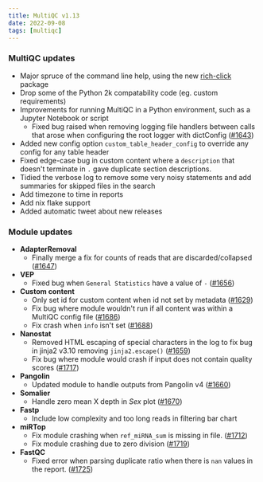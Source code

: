 ---
title: MultiQC v1.13
date: 2022-09-08
tags: [multiqc]
---

### MultiQC updates

- Major spruce of the command line help, using the new [rich-click](https://github.com/ewels/rich-click) package
- Drop some of the Python 2k compatability code (eg. custom requirements)
- Improvements for running MultiQC in a Python environment, such as a Jupyter Notebook or script
  - Fixed bug raised when removing logging file handlers between calls that arose when configuring the root logger with dictConfig ([#1643](https://github.com/ewels/MultiQC/issues/1643))
- Added new config option `custom_table_header_config` to override any config for any table header
- Fixed edge-case bug in custom content where a `description` that doesn't terminate in `.` gave duplicate section descriptions.
- Tidied the verbose log to remove some very noisy statements and add summaries for skipped files in the search
- Add timezone to time in reports
- Add nix flake support
- Added automatic tweet about new releases

### Module updates

- **AdapterRemoval**
  - Finally merge a fix for counts of reads that are discarded/collapsed ([#1647](https://github.com/ewels/MultiQC/issues/1647))
- **VEP**
  - Fixed bug when `General Statistics` have a value of `-` ([#1656](https://github.com/ewels/MultiQC/pull/1656))
- **Custom content**
  - Only set id for custom content when id not set by metadata ([#1629](https://github.com/ewels/MultiQC/issues/1629))
  - Fix bug where module wouldn't run if all content was within a MultiQC config file ([#1686](https://github.com/ewels/MultiQC/issues/1686))
  - Fix crash when `info` isn't set ([#1688](https://github.com/ewels/MultiQC/issues/1688))
- **Nanostat**
  - Removed HTML escaping of special characters in the log to fix bug in jinja2 v3.10 removing `jinja2.escape()` ([#1659](https://github.com/ewels/MultiQC/pull/1659))
  - Fix bug where module would crash if input does not contain quality scores ([#1717](https://github.com/ewels/MultiQC/issues/1717))
- **Pangolin**
  - Updated module to handle outputs from Pangolin v4 ([#1660](https://github.com/ewels/MultiQC/pull/1660))
- **Somalier**
  - Handle zero mean X depth in _Sex_ plot ([#1670](https://github.com/ewels/MultiQC/pull/1670))
- **Fastp**
  - Include low complexity and too long reads in filtering bar chart
- **miRTop**
  - Fix module crashing when `ref_miRNA_sum` is missing in file. ([#1712](https://github.com/ewels/MultiQC/issues/1712))
  - Fix module crashing due to zero division ([#1719](https://github.com/ewels/MultiQC/issues/1719))
- **FastQC**
  - Fixed error when parsing duplicate ratio when there is `nan` values in the report. ([#1725](https://github.com/ewels/MultiQC/pull/1725))
